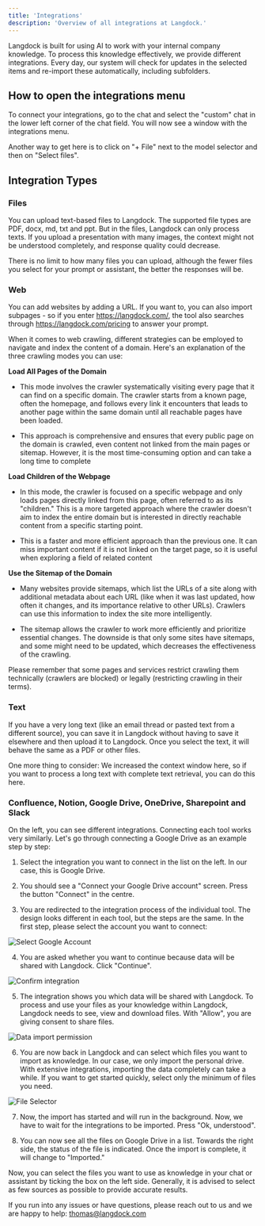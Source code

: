 ```yaml
---
title: 'Integrations'
description: 'Overview of all integrations at Langdock.'
---
```


Langdock is built for using AI to work with your internal company knowledge. To process this knowledge effectively, we provide different integrations. Every day, our system will check for updates in the selected items and re-import these automatically, including subfolders.

## How to open the integrations menu
To connect your integrations, go to the chat and select the "custom" chat in the lower left corner of the chat field. You will now see a window with the integrations menu.

Another way to get here is to click on "+ File" next to the model selector and then on "Select files".

## Integration Types

### Files
You can upload text-based files to Langdock. The supported file types are PDF, docx, md, txt and ppt. But in the files, Langdock can only process texts. If you upload a presentation with many images, the context might not be understood completely, and response quality could decrease.

There is no limit to how many files you can upload, although the fewer files you select for your prompt or assistant, the better the responses will be.

### Web
You can add websites by adding a URL. If you want to, you can also import subpages - so if you enter https://langdock.com/, the tool also searches through https://langdock.com/pricing to answer your prompt.

When it comes to web crawling, different strategies can be employed to navigate and index the content of a domain. Here's an explanation of the three crawling modes you can use:

**Load All Pages of the Domain**

- This mode involves the crawler systematically visiting every page that it can find on a specific domain. The crawler starts from a known page, often the homepage, and follows every link it encounters that leads to another page within the same domain until all reachable pages have been loaded.

- This approach is comprehensive and ensures that every public page on the domain is crawled, even content not linked from the main pages or sitemap. However, it is the most time-consuming option and can take a long time to complete


**Load Children of the Webpage**

- In this mode, the crawler is focused on a specific webpage and only loads pages directly linked from this page, often referred to as its "children." This is a more targeted approach where the crawler doesn't aim to index the entire domain but is interested in directly reachable content from a specific starting point.

- This is a faster and more efficient approach than the previous one. It can miss important content if it is not linked on the target page, so it is useful when exploring a field of related content

**Use the Sitemap of the Domain**

- Many websites provide sitemaps, which list the URLs of a site along with additional metadata about each URL (like when it was last updated, how often it changes, and its importance relative to other URLs). Crawlers can use this information to index the site more intelligently.

- The sitemap allows the crawler to work more efficiently and prioritize essential changes. The downside is that only some sites have sitemaps, and some might need to be updated, which decreases the effectiveness of the crawling.



Please remember that some pages and services restrict crawling them technically (crawlers are blocked) or legally (restricting crawling in their terms).

### Text
If you have a very long text (like an email thread or pasted text from a different source), you can save it in Langdock without having to save it elsewhere and then upload it to Langdock. Once you select the text, it will behave the same as a PDF or other files.

One more thing to consider: We increased the context window here, so if you want to process a long text with complete text retrieval, you can do this here.

### Confluence, Notion, Google Drive, OneDrive, Sharepoint and Slack
On the left, you can see different integrations. Connecting each tool works very similarly. Let's go through connecting a Google Drive as an example step by step:

1. Select the integration you want to connect in the list on the left. In our case, this is Google Drive.

2. You should see a "Connect your Google Drive account" screen. Press the button "Connect" in the centre.

3. You are redirected to the integration process of the individual tool. The design looks different in each tool, but the steps are the same. In the first step, please select the account you want to connect:
  <img src="/images/integration-3.png" alt="Select Google Account" />


4. You are asked whether you want to continue because data will be shared with Langdock. Click "Continue".
  <img src="/images/integration-4.png" alt="Confirm integration" />


5. The integration shows you which data will be shared with Langdock. To process and use your files as your knowledge within Langdock, Langdock needs to see, view and download files. With "Allow", you are giving consent to share files.
  <img src="/images/integration-5.png" alt="Data import permission" />


6. You are now back in Langdock and can select which files you want to import as knowledge. In our case, we only import the personal drive. With extensive integrations, importing the data completely can take a while. If you want to get started quickly, select only the minimum of files you need.
  <img src="/images/integration-6.png" alt="File Selector" />


7. Now, the import has started and will run in the background. Now, we have to wait for the integrations to be imported. Press "Ok, understood".

8. You can now see all the files on Google Drive in a list. Towards the right side, the status of the file is indicated. Once the import is complete, it will change to "Imported."

Now, you can select the files you want to use as knowledge in your chat or assistant by ticking the box on the left side. Generally, it is advised to select as few sources as possible to provide accurate results.

If you run into any issues or have questions, please reach out to us and we are happy to help: thomas@langdock.com




